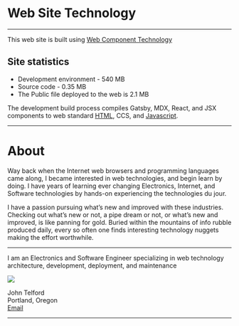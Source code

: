 
# Web Site Technology

***

This web site is built using [Web Component Technology](webcomptech)

## Site statistics 
- Development environment - 540 MB
- Source code - 0.35 MB
- The Public file deployed to the web is 2.1 MB

The development build process compiles Gatsby, MDX, React, and JSX components to web standard [HTML](https://developer.mozilla.org/en-US/docs/Web/HTML), CCS, and [Javascript](https://developer.mozilla.org/en-US/docs/Web/JavaScript).

***

# About
Way back when the Internet web browsers and programming languages came along, I became interested in web technologies, and begin learn by doing. I have years of learning ever changing Electronics, Internet, and Software technologies by hands-on experiencing the technologies du jour.

I have a passion pursuing what’s new and improved with these industries. Checking out what’s new or not, a pipe dream or not, or what’s new and improved, is like panning for gold. Buried within the mountains of info rubble produced daily, every so often one finds  interesting technology nuggets making the effort worthwhile.

***

I am an Electronics and Software Engineer specializing in web technology architecture, development, deployment, and maintenance

<Image 
    src="/mugShot.png"
    height={100}
    width={125}
/>


John Telford  
Portland, Oregon  
<a href="mailto:john@johntelford.com">Email</a>

***
